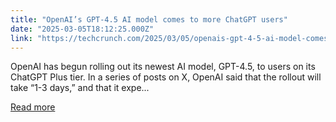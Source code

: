 ```yaml
---
title: "OpenAI’s GPT-4.5 AI model comes to more ChatGPT users"
date: "2025-03-05T18:12:25.000Z"
link: "https://techcrunch.com/2025/03/05/openais-gpt-4-5-ai-model-comes-to-more-chatgpt-users/"
---
```


OpenAI has begun rolling out its newest AI model, GPT-4.5, to users on its ChatGPT Plus tier. In a series of posts on X, OpenAI said that the rollout will take &#8220;1-3 days,&#8221; and that it expe...

[Read more](https://techcrunch.com/2025/03/05/openais-gpt-4-5-ai-model-comes-to-more-chatgpt-users/)
